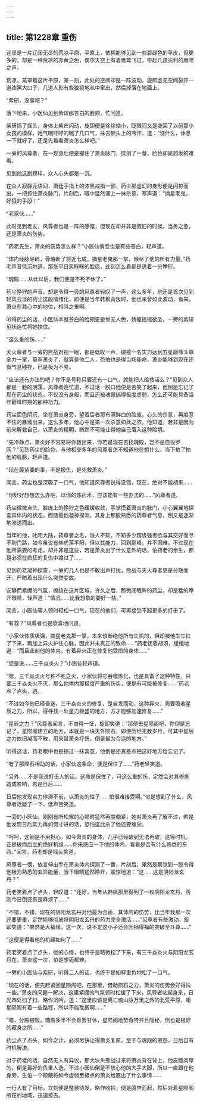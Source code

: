 ```yaml
---
---
---
```

title: 第1228章 重伤
---



这里是一片辽阔无尽的荒凉平原，平原上，依稀能够见到一些碧绿色的草皮，但更多的，却是一种荒凉的赤黄之色，偶尔天空上有着鹰鹫飞过，带起几道尖利的鹰啼之声。

荒凉，笼罩着这片平原，某一刻，此处的空间却是一阵波动，旋即虚无空间裂开一道漆黑大口子，几道人影有些狼狈地从中窜出，然后掉落在地面上。

“紫研，没事吧？”

落下地来，小医仙见到紫研那苍白的脸颊，忙问道。

紫研摇了摇头，身体上紫芒闪动，旋即便是徐徐缩小，眨眼间又是变回了以前那小女孩的模样，她气喘吁吁的喘了几口气，抹去额头上的冷汗，道：“没什么，休息一下就好了，还是先看看萧炎怎么样吧。”

一旁的风尊者，在一现身后便是握住了萧炎脉门，探测了一畚，脸色却是越发的难看。

见到他这副模样，众人心头都是一沉。

在众人寂静元语间，萧廷手指上的漆黑戒指一颤，药尘那虚幻的身形便是闪掠而出，一把抓住萧炎脉门，片刻后，眼中猛然涌上一抹杀意，寒声道：“摘星老鬼，好狠的手段！”

“老家伙……”

此时见到老友，风尊者也是一阵的感慨，但现在却并非是叙旧的时候，当务之急，还是萧炎的伤势。

“药老先生，萧炎的伤势怎么样？”小医仙俏脸也是有些苍白，轻声道。

“体内经脉尽碎，骨骼断了将近七成，摘星老鬼那一掌，倾尽了他的所有力量。”药老声音低沉地道，那张平日笑眯眯的脸庞，此刻怎么看都是透着一分狰狞。

“魂殿……从此以后，我们便是不死不休了。”

药尘狰狞的声音，却是令得一旁的风尊者轻叹了一声，这么多年，他还是首次见到轻风云淡的药尘这般情绪化，即便是当年韩枫背叛时，他也未曾如此波动，看来，萧炎在其心中的地位，相当之重啊。

听得药尘的话，小医仙本就苍白的脸颊更是惨无人色，娇躯摇摇欲坠，一旁的紫研见状连忙将她扶住。

“这么重的伤……”

天火尊者与一旁的熊战对视一眼，都是低叹一声，硬接一名实力达到五星巅峰斗尊全力一掌，莫非萧炎了，就算是他二人，恐怕也是得当场毙命，萧炎能够到现在还有气息残存，已是极为不易。

“应该还有办法的吧？你不是号称只要还有一口气，就能把人给救活么？”见到众人都是一脸的阴霭，风尊者连忙道，不过话一脱口他便是苦笑了起来，他倒是忘记了现在药尘的状态，不仅没有身躯，而且还被魂殿搞得极度虚弱，怎么还可能具备当年巅峰时期的那种功力。

药尘面色阴沉，坐在萧炎身旁，望着后者那布满鲜血的脸庞，心头的杀意，再度忍不住的暴涌出来，这么多年，他心中是第一次杀意如此之浓，他知道，若非是因为前来解救自己，以萧炎的精明，断然不可能让得他自己落入这种险境。

“先冷静点，萧炎好不容易将你救出来，你若是现在去找魂殿，岂不是自投罗网？”见到药尘的脸色，与他相交多年的风尊者怎不知道他在想什么，当下拍了拍他的肩膀，轻声道。

“现在最紧要的事，不是报仇，是先救萧炎。”

闻言，药尘也是深吸了一口气，他知道风尊者说得没错，现在，绝对不能胡来……

“你好好想想怎么办吧，以你的炼药术，应该能有一些办法的……”风尊者道。

药尘微微点头，脸庞上的狰狞之色缓缓收敛，手掌摸着萧炎的脉门，小心翼翼地探查其体内的状态，而随着他凝神探测，其身上那股熟悉的药尊者气息，倒又是逐渐地渗透而出。

当年的他，叱咤大陆，药尊者之名，谁人不知，不知多少超级强者欲与其交好而寻不到门路，如今虽说有些虎落平阳，但以其能力，回到巅峰，并不困难，不过现在他所需要的考虑，却并非是这些，若是萧炎出了什么意外的话，怕药老的余生，都是必须在疯狂的复仇中渡过了……

见到药老凝神探查，一旁的几人也是不敢出声打扰，熊战与天火尊者更是分散而开，严防着出现什么突然变故。

安静而紧绷的气氛，缭绕在这片区域，许久之后，那微闭眼眸的药尘，却是猛的睁开眼睛，轻声道：“情况……比我想象的要好一些。”

闻言，小医仙等人顿时轻松一口气，现在的他们，可再接受不起更多的打击了。

“有救？”风尊者也是欣喜地问道。

“小家伙体质极强，摘星老鬼那一掌，本来该断绝他所有生机的，但却被他生生扛了下来，再加上异火护住心脉，因此并未真正的致命……”药老抚着胡须，缓缓地道：“而且此刻他的体内，有着异火正在修复他受损的身体……”

“您是说……三千焱炎火？”小医仙轻声道。

“嗯，三千焱炎火号称不死之火，小家伙将它吞噬炼化，也是具备了这种特性，只要三千焱炎火不灭，那么他体内那极度严重的伤势，便是有可能被修复……”药老点了点头，道。

“不过如今他已经昏迷，三千焱炎火的修复，是自发而动，这种异火，需要吸收星辰之力，所以，得寻找一处星力极盛的地方，方才能够加速修复……”

“星辰之力？”风尊者闻言，不由得一怔，旋即笑道：“那便去星陨阁吧，你倒是忘记了，星陨阁建立的地方，本就是一块天外陨石，即便历经无数岁月，可其中星辰之力依旧凝而不散，用来替萧炎疗伤，倒是最为合适的地方。”

听得这话，药老眼中也是掠过一抹喜意，他倒是还真差点把这好地方给忘记了。

“有了那陧石相助的话，小家伙这条命，便是保住了……”药老轻笑道。

“另外……不是我说打击人的话，这命是保住了，可这么重的伤，定然会对其修炼造成影响，若是日后……

日后他发现实力停滞不前，以萧炎的性子……怕很难接受啊。”似是想到了什么，风尊者迟疑了一下，低声苦笑道。

一旁的小医仙，刚刚有所松懈的心顿时猛然再度绷紧，她对萧炎再了解不过，若是他发现日后实力再如何寸进的话，恐怕这比杀了他还要难受。

“呵呵，这倒是不用担心，如今萧炎的身体，几乎已经破到无法再破，这等时机，正是破而后立的绝好机缘……你来感应一下他的体内，看看是否有什么熟悉的东西。”闻言，药老却是摇头笑道。

风尊者一愣，依言伸出手在萧炎体内探测了一番，片刻后，果然是察觉到一股令得他极为熟悉的玄异能量，当下眼睛猛然睁开，震惊地道：“这……这是阴阳龙玄丹？”

药老笑着点了点头，轻叹道：“还好，当年从韩枫那里得到了一枚阴阳龙玄丹，否则今日倒还真是麻烦了……”

“不错，不错，现在的阴阳龙玄丹对他最为合适，其体内的伤势，比当年我那一次还要更重，定然能够彻底将阴阳龙玄丹的药力完全激活……”风尊者有些激动，旋即笑道：“果然是大福缘，这一次，说不定这小子还会因祸得福的突破至斗尊……”

“这便是得看他的机缘如何了……”

药老笑着点了点头，他的心情，也终于是略微松了下来，有三千焱炎火与阴阳龙玄丹在，萧炎这一次，怕是想死都难。

一旁的小医仙与紫研，听得二人的话，也终于是如释重负地松了一口气。

“现在的话，便先赶紧回星陨阁吧，在那里，借助陨石之力，萧炎的伤势会好得快一些。”萧炎的问题一解决，这里紧绷的气氛顿时松缓了下来，风尊者站起身来，日光四处扫了扫，略作沉吟，道：“这里应该是离亡魂山脉万里之外的北荒平原，距星陨阁有着一些路程，所以不能耽搁啊……”

“嗯，分殿被毁，魂殿多半不会善罢甘休，星陨阁地势奇特并且隐秘，倒也是极好的藏身之所……”

药尘点了点头，如今之计，必须尽快让得萧炎复原，至于与魂殿的恩怨，日后自有时机解决。

对于药老的话，自然无人有异议，那大块头熊战过来将萧炎背在背上，他皮糙肉厚的，倒是最好的负重人选，不过小医仙倒是不放心他的大手大脚，所以一直跟在他身旁，生怕一个颠簸将如今虚弱至极点的萧炎给震出了什么事情……

一行人有了目标，立刻便是整装待发，略作收拾，便是腾空而起，然后对着星陨阁所在的地域，迅速掠去。